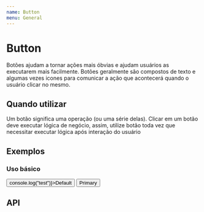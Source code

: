 ```yaml
---
name: Button
menu: General
---
```



# Button

Botões ajudam a tornar ações mais óbvias e ajudam usuários as executarem mais facilmente. Botões geralmente são compostos de texto e algumas vezes icones para comunicar a ação que acontecerá quando o usuário clicar no mesmo.

## Quando utilizar

Um botão significa uma operação (ou uma série delas). Clicar em um botão deve executar lógica de negócio, assim, utilize botão toda vez que necessitar executar lógica após interação do usuário

## Exemplos

### Uso básico

<Playground>
  <div style={{ display: 'flex', flexWrap: 'wrap' }}>
    <Button className={"classTest"} onClick={() => console.log("test")}>Default</Button>
    <Button type="primary" loading>
      Primary
    </Button>
  </div>
</Playground>

## API

<Props of={Button} />

